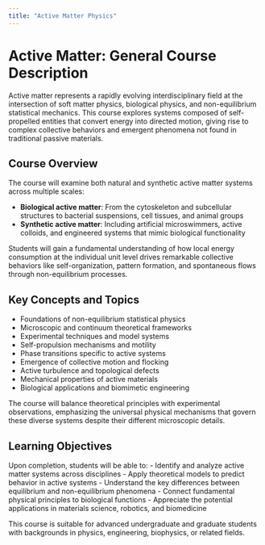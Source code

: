 ```yaml
---
title: "Active Matter Physics"
---
```


# Active Matter: General Course Description

Active matter represents a rapidly evolving interdisciplinary field at the intersection of soft matter physics, biological physics, and non-equilibrium statistical mechanics. This course explores systems composed of self-propelled entities that convert energy into directed motion, giving rise to complex collective behaviors and emergent phenomena not found in traditional passive materials.

## Course Overview

The course will examine both natural and synthetic active matter systems across multiple scales:

- **Biological active matter**: From the cytoskeleton and subcellular structures to bacterial suspensions, cell tissues, and animal groups
- **Synthetic active matter**: Including artificial microswimmers, active colloids, and engineered systems that mimic biological functionality

Students will gain a fundamental understanding of how local energy consumption at the individual unit level drives remarkable collective behaviors like self-organization, pattern formation, and spontaneous flows through non-equilibrium processes.

## Key Concepts and Topics

- Foundations of non-equilibrium statistical physics
- Microscopic and continuum theoretical frameworks
- Experimental techniques and model systems
- Self-propulsion mechanisms and motility
- Phase transitions specific to active systems
- Emergence of collective motion and flocking
- Active turbulence and topological defects
- Mechanical properties of active materials
- Biological applications and biomimetic engineering

The course will balance theoretical principles with experimental observations, emphasizing the universal physical mechanisms that govern these diverse systems despite their different microscopic details.

## Learning Objectives

Upon completion, students will be able to:
- Identify and analyze active matter systems across disciplines
- Apply theoretical models to predict behavior in active systems
- Understand the key differences between equilibrium and non-equilibrium phenomena
- Connect fundamental physical principles to biological functions
- Appreciate the potential applications in materials science, robotics, and biomedicine

This course is suitable for advanced undergraduate and graduate students with backgrounds in physics, engineering, biophysics, or related fields.
